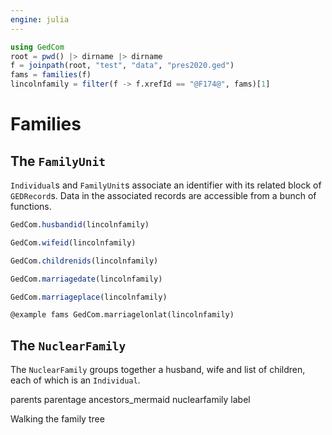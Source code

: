 ```yaml
---
engine: julia
---
```



```julia
using GedCom
root = pwd() |> dirname |> dirname
f = joinpath(root, "test", "data", "pres2020.ged")
fams = families(f)
lincolnfamily = filter(f -> f.xrefId == "@F174@", fams)[1]
```

# Families

## The `FamilyUnit`

`Individual`s and `FamilyUnit`s associate an identifier with its related block of `GEDRecord`s.  Data in the associated records are accessible from a bunch of functions.


```julia
GedCom.husbandid(lincolnfamily)
```
```julia
GedCom.wifeid(lincolnfamily)
```
```julia
GedCom.childrenids(lincolnfamily)
```
```julia
GedCom.marriagedate(lincolnfamily)
```
```julia
GedCom.marriageplace(lincolnfamily)
```
```@example fams
GedCom.marriagelonlat(lincolnfamily)
```


## The `NuclearFamily`

The `NuclearFamily` groups together a husband, wife and list of children, each of which is an `Individual`.


parents
parentage
ancestors_mermaid
nuclearfamily
label

Walking the family tree